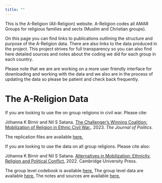 ```yaml
---
title: ""
---
```


This is the A-Religion (All-Religion) website. A-Religion codes all AMAR Groups for religious families and sects (Muslim and Christian groups).

On this page you can find links to publications outlining the structure and purpose of the A-Religion data. There are also links to the data produced in the project. This project strives for full transparency so you can also find here detailed sources and notes about the coding we did for each group in each country.

Please note that we are are working on a more user friendly interface for downloading and working with the data and we also are in the process of updating the data so please be patient and check back frequently.

# The A-Religion Data

If you are looking to use the on group religions in civil war. Please cite:

Jóhanna K Birnir and Nil S Satana. [The Challenger's Winning Coalition: Mobilization of Religion in Ethnic Civil War.](https://www.journals.uchicago.edu/doi/10.1086/723972). 2023. *The Journal of Politics.*

The replication files are available [here.](https://www.journals.uchicago.edu/doi/suppl/10.1086/723972)

If you are looking to use the data on all group religions. Please cite also:

Jóhanna K Birnir and Nil S Satana. [Alternatives in Mobilization: Ethnicity, Religion and Political Conflict.](https://www.amazon.com/Alternatives-Mobilization-Ethnicity-Religion-Political-ebook/dp/B09YM2XZFT/ref=sr_1_3?crid=3BVVYV26GAIY4&keywords=Birnir+Johanna&qid=1677881510&sprefix=birnir+johanna%2Caps%2C144&sr=8-3) 2022. Cambridge University Press.

The group level codebook is available [here.](files/A-Religion_CodebookV1.pdf)
The group level data are available [here.](files/A-Religion.V2.xlsx)
The notes and sources are available [here.](files/A-Religion_Notes_and_Sources.pdf)
